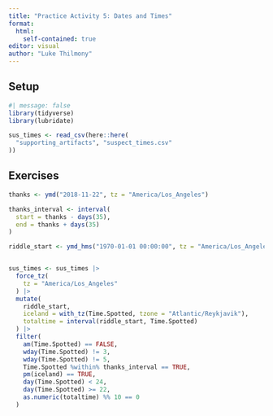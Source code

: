 ```yaml
---
title: "Practice Activity 5: Dates and Times"
format:
  html:
    self-contained: true
editor: visual
author: "Luke Thilmony"
---
```


## Setup

```r
#| message: false
library(tidyverse)
library(lubridate)

sus_times <- read_csv(here::here(
  "supporting_artifacts", "suspect_times.csv"
))
```

## Exercises

```r
thanks <- ymd("2018-11-22", tz = "America/Los_Angeles")

thanks_interval <- interval(
  start = thanks - days(35),
  end = thanks + days(35)
)

riddle_start <- ymd_hms("1970-01-01 00:00:00", tz = "America/Los_Angeles")


sus_times <- sus_times |> 
  force_tz(
    tz = "America/Los_Angeles"
  ) |> 
  mutate(
    riddle_start,
    iceland = with_tz(Time.Spotted, tzone = "Atlantic/Reykjavik"),
    totaltime = interval(riddle_start, Time.Spotted)
  ) |> 
  filter(
    am(Time.Spotted) == FALSE,
    wday(Time.Spotted) != 3,
    wday(Time.Spotted) != 5,
    Time.Spotted %within% thanks_interval == TRUE,
    pm(iceland) == TRUE,
    day(Time.Spotted) < 24,
    day(Time.Spotted) >= 22,
    as.numeric(totaltime) %% 10 == 0
  )
```
